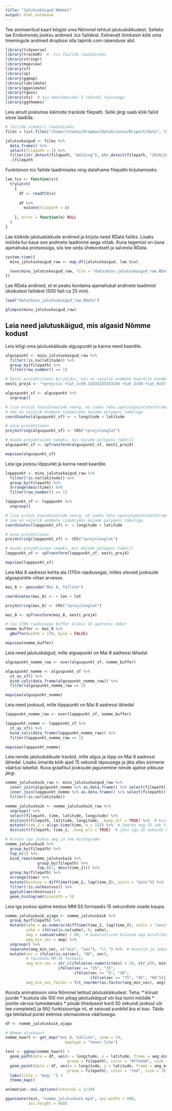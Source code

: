 ```yaml
---
title: "Jalutuskäigud Nõmmel"
output: html_notebook
---
```


Tee animeeritud kaart kõigist oma Nõmmel tehtud jalutuskäikudest. Selleks lae Endomondo jooksu andmed .tcx failidest. Eelnevalt tõmbasin kõik oma treeningute andmed dropboxi alla tapiriik.com rakenduse abil.

```r
library(tidyverse)
library(trackeR)  # .tcx failide laadimiseks
library(stringr)
library(mapview)
library(sf)
library(sp)
library(ggmap)
library(lubridate)
library(gganimate)
library(rgeos)
library(xts)  # aja ümardamiseks 5 sekundi täpsusega
library(ggthemes)
```

Leia ainult jooksmas käimiste trackide filepath. Selle järgi saab kõik failid sisse laadida.
```r
# failide nimekiri laadimiseks
files = list.files("/home/rstudio/Dropbox/DataScience/R/sport/data", full.names = TRUE)

jalutuskaigud <- files %>% 
  data_frame() %>% 
  select(filepath = 1) %>% 
  filter(str_detect(filepath, "Walking"), str_detect(filepath, "2016|2017")) %>%  # ainult need, kus faili nimes on Walking, ja mis on tehtud 2016 või 2017
  .$filepath
```

Funktsioon tcx failide laadimiseks ning dataframe filepathi kirjutamiseks
```r
lae_tcx <- function(x){
  tryCatch(
    {
      df <- readTCX(x)
      
      df %>% 
        mutate(filepath = x)
      
    }, error = function(e) NULL
  )
}
```

Lae kõikide jalutuskäikude andmed ja kirjuta need RData failiks. Lisaks mõõda kui kaua see andmete laadimine aega võtab.
Kuna tegemist on üsna ajamahuka protsessiga, siis tee seda ühekordselt ja salvesta RData.
```r
system.time({
  minu_jalutuskaigud_raw <- map_df(jalutuskaigud, lae_tcx)

  save(minu_jalutuskaigud_raw, file = "data/minu_jalutuskaigud_raw.RData")
})
```

Lae RData andmed, et ei peaks kordama ajamahukat andmete laadimist üksikutest failidest (500 faili ca 25 min).
```r
load("data/minu_jalutuskaigud_raw.RData")
```

```r
glimpse(minu_jalutuskaigud_raw)
```

## Leia need jalutuskäigud, mis algasid Nõmme kodust

Leia kõigi oma jalutuskäikude alguspunkt ja kanna need kaardile. 
```r
alguspunkt <- minu_jalutuskaigud_raw %>% 
  filter(!is.na(latitude)) %>% 
  group_by(filepath) %>% 
  filter(row_number() == 1)

# Eesti projektsiooni kirjeldus, mis on vajalik andmete kaardile kandmiseks
eesti_proj4 <- "+proj=lcc +lat_1=59.33333333333334 +lat_2=58 +lat_0=57.51755393055556 +lon_0=24 +x_0=500000 +y_0=6375000 +ellps=GRS80 +towgs84=0,0,0,0,0,0,0 +units=m +no_defs"

alguspunkt_sf <- alguspunkt %>% 
  ungroup()

# lisa eraldi koordinaatide veerg, et saaks teha spatialpointsdataframe objekti
# see on vajalik andmete sidumiseks majade polygoni tabeliga
coordinates(alguspunkt_sf) <- ~ longitude + latitude

# anna projektsioon
proj4string(alguspunkt_sf) <- CRS("+proj=longlat")

# muuda projektsioon samaks, mis majade polügoni tabelil
alguspunkt_sf <- spTransform(alguspunkt_sf, eesti_proj4)

mapview(alguspunkt_sf)
```

Leia iga jooksu lõppunkt ja kanna need kaardile. 
```r
lopppunkt <- minu_jalutuskaigud_raw %>% 
  filter(!is.na(latitude)) %>% 
  group_by(filepath) %>%
  arrange(desc(time)) %>% 
  filter(row_number() == 1)

lopppunkt_sf <- lopppunkt %>% 
  ungroup()

# lisa eraldi koordinaatide veerg, et saaks teha spatialpointsdataframe objekti
# see on vajalik andmete sidumiseks majade polygoni tabeliga
coordinates(lopppunkt_sf) <- ~ longitude + latitude

# anna projektsioon
proj4string(lopppunkt_sf) <- CRS("+proj=longlat")

# muuda projektsioon samaks, mis majade polügoni tabelil
lopppunkt_sf <- spTransform(lopppunkt_sf, eesti_proj4)

mapview(lopppunkt_sf)
```

Leia Mai 8 aadressi kohta ala (170m raadiusega), milles olevaid jooksude alguspunkte võtan arvesse.
```r
mai_8 <- geocode("Mai 8, Tallinn")

coordinates(mai_8) <- ~ lon + lat

proj4string(mai_8) <- CRS("+proj=longlat")

mai_8 <- spTransform(mai_8, eesti_proj4)

# loo 170m raadiusega buffer Vilmsi 43 aadressi ümber
nomme_buffer <- mai_8 %>% 
  gBuffer(width = 170, byid = FALSE)

mapview(nomme_buffer)
```

Leia need jalutuskaigud, mille alguspunkt on Mai 8 aadressi lähedal
```r
alguspunkt_nomme_raw <- over(alguspunkt_sf, nomme_buffer)

alguspunkt_nomme <- alguspunkt_sf %>% 
  st_as_sf() %>% 
  bind_cols(data_frame(alguspunkt_nomme_raw)) %>% 
  filter(alguspunkt_nomme_raw == 1)

mapview(alguspunkt_nomme)
```


Leia need jooksud, mille lõpppunkt on Mai 8 aadressi lähedal
```r
lopppunkt_nomme_raw <- over(lopppunkt_sf, nomme_buffer)

lopppunkt_nomme <- lopppunkt_sf %>% 
  st_as_sf() %>% 
  bind_cols(data_frame(lopppunkt_nomme_raw)) %>% 
  filter(lopppunkt_nomme_raw == 1)

mapview(lopppunkt_nomme)
```

Leia nende jalutuskäikude trackid, mille algus ja lõpp on Mai 8 aadressi lähedal. Lisaks ümarda kõik ajad 15 sekundi täpsusega ja jäta alles esimene väärtus tabelist.
Kuva graafikul jooksude jagunemine nende ajalise pikkuse järgi.
```r
nomme_jalutuskaik_raw <- minu_jalutuskaigud_raw %>% 
  inner_join(alguspunkt_nomme %>% as.data.frame() %>% select(filepath)) %>%
  inner_join(lopppunkt_nomme %>% as.data.frame() %>% select(filepath)) %>%
  filter(!is.na(latitude))

nomme_jalutuskaik <- nomme_jalutuskaik_raw %>% 
  ungroup() %>% 
  select(filepath, time, latitude, longitude) %>% 
  distinct(filepath, latitude, longitude, .keep_all = TRUE) %>%  # kustuta korduvaad koordinaadid
  mutate(time_2 = align.time(time, n = 15)) %>%  # ümarda aeg 15 sek täpsusega
  distinct(filepath, time_2, .keep_all = TRUE)  # jäta iga 15 sekundi kohta alles esimene punkt

# Arvuta iga jooksu aeg ja tee histogramm
nomme_jalutuskaik %>% 
  group_by(filepath) %>% 
  top_n(1) %>% 
  bind_rows(nomme_jalutuskaik %>% 
              group_by(filepath) %>% 
              top_n(1, desc(time_2))) %>% 
  group_by(filepath) %>% 
  arrange(time) %>% 
  mutate(kestvus = difftime(time_2, lag(time_2), units = "mins")) %>% 
  filter(!is.na(kestvus)) %>% 
  ggplot(aes(kestvus)) +
  geom_histogram(binwidth = 5)
```

Leia iga jooksu ajaline kestus MM:SS formaadis 15 sekundiste osade kaupa.
```r
nomme_jalutuskaik_ajaga <- nomme_jalutuskaik %>% 
  group_by(filepath) %>% 
  mutate(vahe = as.numeric(difftime(time_2, lag(time_2), units = "secs")),  # ajavahe kahe punkti vahel sekundites
         vahe = ifelse(is.na(vahe), 0, vahe),
         aeg = cumsum(vahe) / 60,  # kumulatiivne kulunud aeg minutites
         aeg_min_sec = aeg) %>% 
  ungroup() %>% 
  separate(aeg_min_sec, c("min", "sec"), "\\.") %>%  # minutid ja sekundid eraldi veergudesse
  mutate(sec = ifelse(is.na(sec), "00", sec),
         # teisenda MM:SS formaati
         aeg_min_sec = str_c(ifelse(as.numeric(min) < 10, str_c(0, min), min), ":", 
                       ifelse(sec == "25", "15",
                              ifelse(sec == "5", "30",
                                     ifelse(sec == "75", "45", "00")))),
         aeg_min_sec_factor = fct_reorder(as.factor(aeg_min_sec), aeg))  # järjesta loogiliselt
```

Koosta animatsioon oma Nõmmel tehtud jalutuskäikudest.
Teha:
* kiirust juurde
* kustuta üle 100 min pikag jalutuskäigud või lisa tunni mõõdik
* joonte värvus tumedamaks
* piisab tihedusest kord 30 sekundi jooksul või tee complete() ja fill() funktsiooniga nii, et seisvad punktid ära ei kao. Täida iga tekitatud punkt eelmise olemasoleva väärtusega.
```r
df <- nomme_jalutuskaik_ajaga

# Nõmme aluskaart
nomme_kaart <- get_map("mai 8, tallinn", zoom = 14, 
                          maptype = "toner-lite")

test <- ggmap(nomme_kaart) +
  geom_path(data = df, aes(x = longitude, y = latitude, frame = aeg_min_sec, cumulative = TRUE, 
                           group = filepath), color = "#ffeda0", size = 0.3, alpha = 0.5) +
  geom_point(data = df, aes(x = longitude, y = latitude, frame = aeg_min_sec, 
                           group = filepath), color = "red", size = 3) +
  labs(title = "Aeg: ") +
  theme_map()

animation::ani.options(interval = 1/10)

gganimate(test, "nomme_jalutuskaik.mp4", ani.width = 800, 
          ani.height = 800)
```
